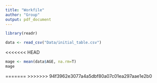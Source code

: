 ```yaml
---
title: "Workfile"
author: "Group"
output: pdf_document
---
```


```r
library(readr)
```


```r
data <- read_csv("Data/initial_table.csv")
```


<<<<<<< HEAD
```r
mage <- mean(data$AGE, na.rm=T)
mage
```
=======
>>>>>>> 94f3962e3077a4a5dbf80a07c01ea297aae1e2b0
